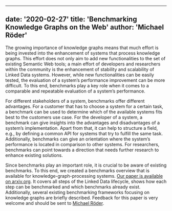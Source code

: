 
---
date: '2020-02-27'
title: 'Benchmarking Knowledge Graphs on the Web'
author: 'Michael Röder'
---
  

The growing importance of knowledge graphs means that much effort is being invested into the enhancement of systems that process knowledge graphs. This effort does not only aim to add new functionalities to the set of existing Semantic Web tools; a main effort of developers and researchers within the community is the enhancement of stability and scalability of Linked Data systems. However, while new functionalities can be easily tested, the evaluation of a system’s performance improvement can be more difficult. To this end, benchmarks play a key role when it comes to a comparable and repeatable evaluation of a system’s performance.

  

For different stakeholders of a system, benchmarks offer different advantages. For a customer that has to choose a system for a certain task, a benchmark can be used to determine which of the available systems fits best to the customers use case. For the developer of a system, a benchmark can give insights into the advantages and disadvantages of a system’s implementation. Apart from that, it can help to structure a field, e.g., by defining a common API for systems that try to fulfill the same task. Additionally, benchmarks can give an orientation where the system’s performance is located in comparison to other systems. For researchers, benchmarks can point towards a direction that needs further research to enhance existing solutions.

  

Since benchmarks play an important role, it is crucial to be aware of existing benchmarks. To this end, we created a benchmarks overview that is available for knowledge-graph-processing systems. [Our paper is available on arxiv.org](https://arxiv.org/abs/2002.06039). It covers all steps of the Linked Data lifecycle, shows how each step can be benchmarked and which benchmarks already exist. Additionally, several existing benchmarking frameworks focusing on knowledge graphs are briefly described. Feedback for this paper is very welcome and should be sent to [Michael Röder](https://dice-research.org/MichaelRoeder).
